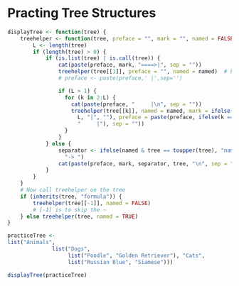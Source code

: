 # Practing Tree Structures

```r
displayTree <- function(tree) {
    treehelper <- function(tree, preface = "", mark = "", named = FALSE) {
        L <- length(tree)
        if (length(tree) > 0) {
            if (is.list(tree) | is.call(tree)) {
                cat(paste(preface, mark, "====>|", sep = ""))
                treehelper(tree[[1]], preface = "", named = named)  # keep it on the same line.
                # preface <- paste(preface,' |',sep='')

                if (L > 1) {
                  for (k in 2:L) {
                    cat(paste(preface, "     |\n", sep = ""))
                    treehelper(tree[[k]], named = named, mark = ifelse(k == 
                      L, "|", ""), preface = paste(preface, ifelse(k == L, "     ", 
                      "     |"), sep = ""))
                  }
                }
            } else {
                separator <- ifelse(named & tree == toupper(tree), "name:", 
                  "-> ")
                cat(paste(preface, mark, separator, tree, "\n", sep = ""))
            }
        }
    }
    # Now call treehelper on the tree
    if (inherits(tree, "formula")) {
        treehelper(tree[[-1]], named = FALSE)
        # [-1] is to skip the ~
    } else treehelper(tree, named = TRUE)
}
```

```r
practiceTree <-
list("Animals", 
              list("Dogs",
                   list("Poodle", "Golden Retriever"), "Cats",
                   list("Russian Blue", "Siamese")))
```

```r
displayTree(practiceTree)
```
